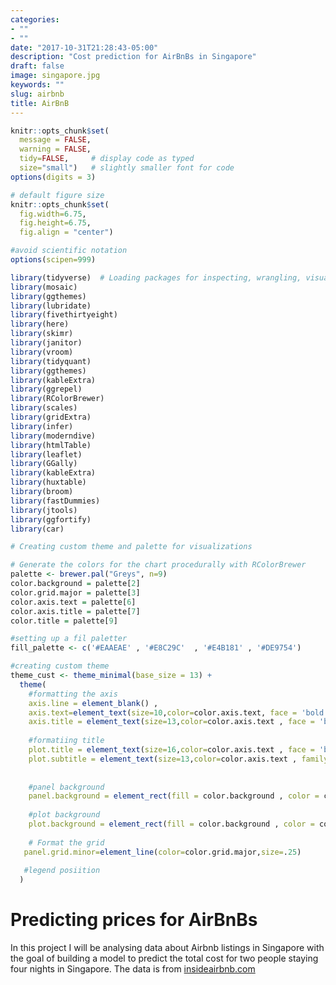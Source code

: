 ```yaml
---
categories:
- ""
- ""
date: "2017-10-31T21:28:43-05:00"
description: "Cost prediction for AirBnBs in Singapore"
draft: false
image: singapore.jpg
keywords: ""
slug: airbnb
title: AirBnB
---
```


```r
knitr::opts_chunk$set(
  message = FALSE, 
  warning = FALSE, 
  tidy=FALSE,     # display code as typed
  size="small")   # slightly smaller font for code
options(digits = 3)

# default figure size
knitr::opts_chunk$set(
  fig.width=6.75, 
  fig.height=6.75,
  fig.align = "center")

#avoid scientific notation 
options(scipen=999)
```

```r
library(tidyverse)  # Loading packages for inspecting, wrangling, visualizing and modeling the data
library(mosaic)
library(ggthemes)
library(lubridate)
library(fivethirtyeight)
library(here)
library(skimr)
library(janitor)
library(vroom)
library(tidyquant)
library(ggthemes)
library(kableExtra)
library(ggrepel)
library(RColorBrewer)
library(scales)
library(gridExtra)
library(infer)
library(moderndive)
library(htmlTable)
library(leaflet)
library(GGally)
library(kableExtra)
library(huxtable)
library(broom)
library(fastDummies)
library(jtools)
library(ggfortify)
library(car)
```

```r
# Creating custom theme and palette for visualizations

# Generate the colors for the chart procedurally with RColorBrewer
palette <- brewer.pal("Greys", n=9)
color.background = palette[2]
color.grid.major = palette[3]
color.axis.text = palette[6]
color.axis.title = palette[7]
color.title = palette[9]

#setting up a fil paletter
fill_palette <- c('#EAAEAE' , '#E8C29C'  , '#E4B181' , '#DE9754')

#creating custom theme
theme_cust <- theme_minimal(base_size = 13) +
  theme(
    #formatting the axis
    axis.line = element_blank() ,
    axis.text=element_text(size=10,color=color.axis.text, face = 'bold', family = 'Helvetica'),
    axis.title = element_text(size=13,color=color.axis.text , face = 'bold', family = 'Helvetica'),
    
    #formatiing title
    plot.title = element_text(size=16,color=color.axis.text , face = 'bold', family = 'Helvetica'),
    plot.subtitle = element_text(size=13,color=color.axis.text , family = 'Helvetica' , face = 'bold'),
    
    
    #panel background
    panel.background = element_rect(fill = color.background , color = color.background),
    
    #plot background 
    plot.background = element_rect(fill = color.background , color = color.background),
    
    # Format the grid
   panel.grid.minor=element_line(color=color.grid.major,size=.25) 
   
   #legend posiition
  )
```

# Predicting prices for AirBnBs

In this project I will be analysing data about Airbnb listings in Singapore with the goal of building a model to predict the total cost for two people staying four nights in Singapore. The data is from [insideairbnb.com]()






